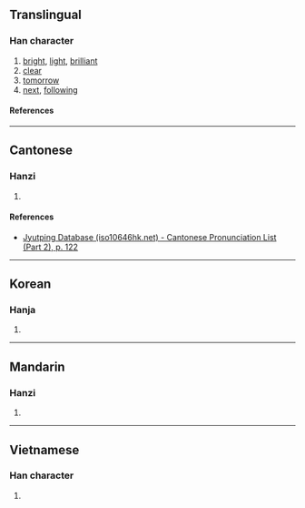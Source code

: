 {{character info/new}}
==Translingual==

===Han character===
{{Han char|rn=72|rad=日|as=05|sn=9|four=|canj=ASS|ids=⿰日巨}}

# [[bright]], [[light]], [[brilliant]]
# [[clear]]
# [[tomorrow]]
# [[next]], [[following]]

====References====
{{Han ref|kx=0492.160|dkj=13831|dj=0855.160|hdz=21489.050|uh=661B}}

----

==Cantonese==

===Hanzi===
{{yue-hanzi|jyut=[[geoi6]]|y=geui6}}

# {{rfdef|yue|sort=日05}}

====References====
* [http://www.iso10646hk.net/jp/document/download.jsp Jyutping Database (iso10646hk.net) - Cantonese Pronunciation List (Part 2), p. 122]

----

==Korean==

===Hanja===
{{ko-hanja|거}}

# {{rfdef|ko|sort=日05}}

----

==Mandarin==

===Hanzi===
{{cmn-hanzi|pin=[[jù]] ([[ju4]])|wg=chü<sup>4</sup>}}

# {{rfdef|cmn|sort=日05}}

----

==Vietnamese==

===Han character===
{{vi-readings|rs=日05|reading=cữ}}

# {{rfdef|vi|sort=日05}}
